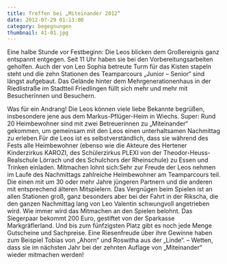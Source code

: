 ```yaml
---
title: Treffen bei „Miteinander 2012“
date: 2012-07-29 01:13:00
category: begegnungen
thumbnail: 41-01.jpg
---
```


Eine halbe Stunde vor Festbeginn: Die Leos blicken dem Großereignis ganz entspannt entgegen. Seit 11 Uhr haben sie bei den Vorbereitungsarbeiten geholfen. Auch der von Leo Sophia betreute Turm für das Kisten stapeln steht und die zehn Stationen des Teamparcours „Junior – Senior“ sind längst aufgebaut. Das Gelände hinter dem Mehrgenerationenhaus in der Riedlistraße im Stadtteil Friedlingen füllt sich mehr und mehr mit Besucherinnen und Besuchern.

Was für ein Andrang! Die Leos können viele liebe Bekannte begrüßen, insbesondere jene aus dem Markus-Pflüger-Heim in Wiechs. Super: Rund 20 Heimbewohner sind mit zwei Betreuerinnen zu „Miteinander“ gekommen, um gemeinsam mit den Leos einen unterhaltsamen Nachmittag zu erleben.Für die Leos ist es selbstverständlich, dass sie während des Fests alle Heimbewohner (ebenso wie die Akteure des Hertener Kinderzirkus KAROZI, des Schülerzirkus PLEXI von der Theodor-Heuss-Realschule Lörrach und des Schulchors der Rheinschule) zu Essen und Trinken einladen. Mitmachen lohnt sich:Sehr zur Freude der Leos nehmen im Laufe des Nachmittags zahlreiche Heimbewohner am Teamparcours teil. Die einen mit um 30 oder mehr Jahre jüngeren Partnern und die anderen mit entsprechend älteren Mitspielern. Das Vergnügen beim Spielen ist an allen Stationen groß, ganz besonders aber bei der Fahrt in der Rikscha, die den ganzen Nachmittag lang von Leo Valentin schwungvoll angetrieben wird. Wie immer wird das Mitmachen an den Spielen belohnt. Das Siegerpaar bekommt 200 Euro, gestiftet von der Sparkasse Markgräflerland. Und bis zum fünfzigsten Platz gibt es noch jede Menge Gutscheine und Sachpreise. Eine Riesenfreude über ihre Gewinne haben zum Beispiel Tobias von „Ahorn“ und Roswitha aus der „Linde“. – Wetten, dass sie im nächsten Jahr bei der zehnten Auflage von „Miteinander“ wieder mitmachen werden!
